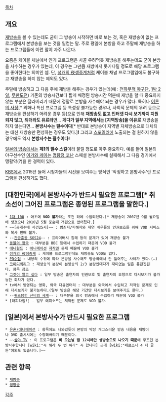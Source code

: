 [[목차]]

== 개요 ==

[[재방송]]을 볼 수 있는데도 굳이 그 방송이 시작하면 바로 보는 것, 혹은 재방송이 없는 프로그램에서 본방송을 보는 것을 일컫는 말. 주로 평일에 본방을 하고 주말에 재방송을 하는 프로그램들에 이런 말이 자주 나온다.

요즘은 케이블 채널에서 인기 프로그램은 사골 우려먹듯 재방송을 해주는데도 굳이 본방을 사수하는 경우가 있는데, 이 경우는 그만큼 재방마저 못기다릴 정도로 해당 프로그램을 좋아한다는 의미인 셈. 단, [[성캐의 夜생중계]]처럼 케이블 채널 프로그램임에도 불구하고 재방송을 하지 않는 예외도 있다.

주말에 방송하고 그 다음 주에 재방을 해주는 경우가 있는데(예 : [[천하무적 야구단]], [[1박 2일]], [[무한도전]]) 기존의 방송시간보다 짧게 배정된 방송시간 덕분에 재방을 할 때 중요하지 않는 부분은 잘라버리기 때문에 정말로 본방을 사수해야 되는 경우가 많다. 특히나 [[어른의 사정]][* 외화나 특선 프로그램 등 특성상 불가능한 경우나, 사회적 문제의 우려 등으로 재방송을 편성하기 어려운 경우 등]으로 인해 '''재방송도 없고 인터넷 다시 보기까지 지원되지 않고, 되더라도 유료라'''면… '''게다가 일부 지역에서는 [지역방송]을 이유로''' 재방송을 하지 않는다면… '''본방사수는 필수이다'''[* 반대로 본방송이 지역별 자체방송으로 대체되는 대신 재방송만 편성하는 경우도 있다.]'''!'''
그리고 [[스포일러]]에 노출되는 걸 원하지 않을 경우에도 역시 '''본방사수는 필수이다!'''

[[일본의 방송]]에서는 '''제1의 필수 스킬'''이라 불릴 정도로 아주 중요하다. 예를 들어 일본의 야구선수인 [[이가와 케이]]는 [[명탐정 코난]] 스페셜 본방사수에 실패해서 그 다음 경기에서 맹활약(?)을 한 경력이 있다. 

[[KBS]]에서 2015년 들어 시청자들의 시선을 보여주는 방식인 '작정하고 본방사수'란 프로그램을 편성하기도 했다.
== [대한민국]에서 본방사수가 반드시 필요한 프로그램[* 취소선이 그어진 프로그램은 종영된 프로그램을 말한다.] ==
 * [[1대 100]] : 애초에 '''VOD 불가'''라는 조건 하에 수입되었다.[* 재방송이 2007년 9월 월요일에 생겼으나 2010년 5월 중순때 개편으로 없어졌다.]
 * ~~[공개수배 사건25시]~~ : 범죄자/피해자와 재연 배우들의 인권보호를 위해 VOD 서비스와 복사 판매 불가.
 * --[[긴급출동 SOS24]]-- : 프라이버시 침해 등의 문제가 있어 재방송 불가
 * [[동물의 왕국]] : 대부분을 BBC 등에서 수입하기 때문에 VOD 불가
 * [[애니월드]] : [[애니메이션]] [[저작권]] 문제 때문에 VOD 불가
 * [[성캐의 夜생중계]] : 케이블 프로그램인데도 재방송도 VOD도 없다.
 * [[PD수첩]] : 내용의 수위에 따라 본방을 사수해도 방송국에서 안 틀어주는 사례가 있다.(…)
 * [[코미디빅리그]] : 재방송의 분량이 본방송의 2/3 분량인데다가 재미없는 팀은 통편집된다. 항목 참조
 * [[그것이 알고 싶다]] : 일부 방송은 출연자의 인권보호 및 출연자의 요청으로 다시보기가 불가능한 회차가 있다.
 * tv에서 방영되는 영화, 외국 다큐멘터리 : 대부분을 외국에서 수입하고 저작권 문제로 인해 다시보기가 불가능하다.(일부 방송은 해당 기간만 다시보기를 보여주기도 한다.)
 * --[[퀴즈탐험 신비의 세계]]-- : 대부분을 외국 방송에서 수입하기 때문에 VOD 불가
 * [해피타임!] - 일부 에피소드는 저작권 문제로 VOD 불가.
== [일본]에서 본방사수가 반드시 필요한 프로그램 ==
 * [[은혼/애니메이션]] : 항목에도 나와있듯이 본방의 막장 개그스러운 방송 내용을 재방이나 DVD 출시시에는 수정해버리기 때문이다.
 * ~~[[심야 TV]] : 이 프로그램은 '''비 오는날 밤 12시에만 생방송으로 나오기 때문'''에 무조건 본방사수합니다 [wiki:"꼭 해라 두 번 해라" 꼭 합니다] 근데 [wiki:"페르소나 4 더 골든"예외도 있습니다.]~~

== 관련 항목 ==
 * [[재방송]]
 * [[생방송]]
[[각주]]
